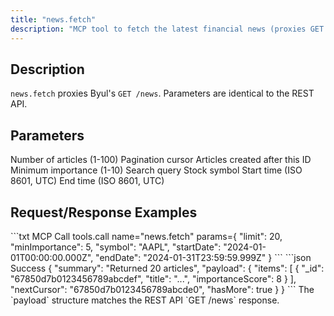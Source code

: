 ```yaml
---
title: "news.fetch"
description: "MCP tool to fetch the latest financial news (proxies GET /news)"
---
```


## Description

`news.fetch` proxies Byul's `GET /news`. Parameters are identical to the REST API.

## Parameters

<ParamField query="limit" type="integer" default="10">Number of articles (1-100)</ParamField>
<ParamField query="cursor" type="string">Pagination cursor</ParamField>
<ParamField query="sinceId" type="string">Articles created after this ID</ParamField>
<ParamField query="minImportance" type="integer" default="1">Minimum importance (1-10)</ParamField>
<ParamField query="q" type="string">Search query</ParamField>
<ParamField query="symbol" type="string">Stock symbol</ParamField>
<ParamField query="startDate" type="string">Start time (ISO 8601, UTC)</ParamField>
<ParamField query="endDate" type="string">End time (ISO 8601, UTC)</ParamField>

## Request/Response Examples

<RequestExample>
```txt MCP Call
tools.call name="news.fetch" params={
  "limit": 20,
  "minImportance": 5,
  "symbol": "AAPL",
  "startDate": "2024-01-01T00:00:00.000Z",
  "endDate": "2024-01-31T23:59:59.999Z"
}
```
</RequestExample>

<ResponseExample>
```json Success
{
  "summary": "Returned 20 articles",
  "payload": {
    "items": [
      { "_id": "67850d7b0123456789abcdef", "title": "...", "importanceScore": 8 }
    ],
    "nextCursor": "67850d7b0123456789abcde0",
    "hasMore": true
  }
}
```
</ResponseExample>

<Tip>
The `payload` structure matches the REST API `GET /news` response.
</Tip>


